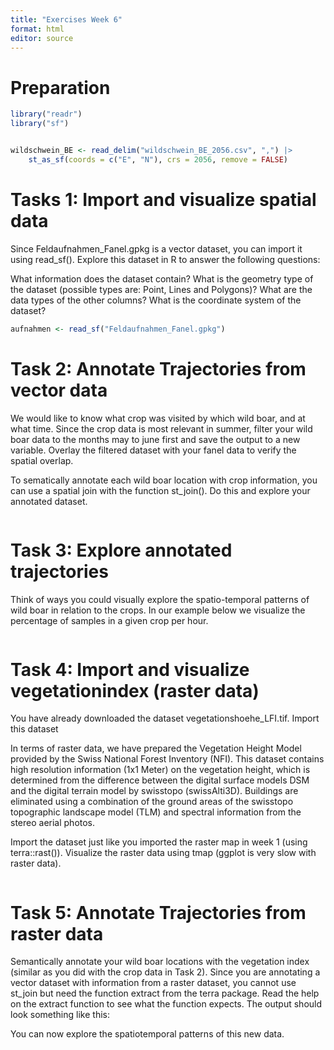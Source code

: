 ```yaml
---
title: "Exercises Week 6"
format: html
editor: source
---
```

# Preparation 
```r
library("readr")
library("sf")


wildschwein_BE <- read_delim("wildschwein_BE_2056.csv", ",") |>
    st_as_sf(coords = c("E", "N"), crs = 2056, remove = FALSE)
```


# Tasks 1: Import and visualize spatial data

Since Feldaufnahmen_Fanel.gpkg is a vector dataset, you can import it using read_sf(). Explore this dataset in R to answer the following questions:

What information does the dataset contain?
What is the geometry type of the dataset (possible types are: Point, Lines and Polygons)?
What are the data types of the other columns?
What is the coordinate system of the dataset?

```r
aufnahmen <- read_sf("Feldaufnahmen_Fanel.gpkg")
```



# Task 2: Annotate Trajectories from vector data

We would like to know what crop was visited by which wild boar, and at what time. Since the crop data is most relevant in summer, filter your wild boar data to the months may to june first and save the output to a new variable. Overlay the filtered dataset with your fanel data to verify the spatial overlap.

To sematically annotate each wild boar location with crop information, you can use a spatial join with the function st_join(). Do this and explore your annotated dataset.

```r

```


# Task 3: Explore annotated trajectories

Think of ways you could visually explore the spatio-temporal patterns of wild boar in relation to the crops. In our example below we visualize the percentage of samples in a given crop per hour.

```r

```


# Task 4: Import and visualize vegetationindex (raster data)

You have already downloaded the dataset vegetationshoehe_LFI.tif. Import this dataset

In terms of raster data, we have prepared the Vegetation Height Model provided by the Swiss National Forest Inventory (NFI). This dataset contains high resolution information (1x1 Meter) on the vegetation height, which is determined from the difference between the digital surface models DSM and the digital terrain model by swisstopo (swissAlti3D). Buildings are eliminated using a combination of the ground areas of the swisstopo topographic landscape model (TLM) and spectral information from the stereo aerial photos.

Import the dataset just like you imported the raster map in week 1 (using terra::rast()). Visualize the raster data using tmap (ggplot is very slow with raster data).

```r

```


# Task 5: Annotate Trajectories from raster data

Semantically annotate your wild boar locations with the vegetation index (similar as you did with the crop data in Task 2). Since you are annotating a vector dataset with information from a raster dataset, you cannot use st_join but need the function extract from the terra package. Read the help on the extract function to see what the function expects. The output should look something like this:

You can now explore the spatiotemporal patterns of this new data.

```r

```

